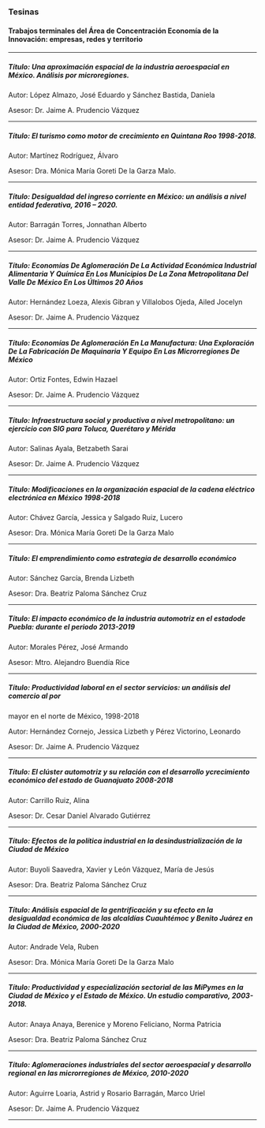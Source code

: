 <body>
  <div class="main">
### Tesinas

#### Trabajos terminales del Área de Concentración Economía de la Innovación: empresas, redes y territorio

-----------------------------------------------------------------------------------------------------

##### Título: Una aproximación espacial de la industria aeroespacial en México. Análisis por microregiones.

Autor:  López Almazo, José Eduardo y  Sánchez Bastida, Daniela

Asesor:  Dr. Jaime A. Prudencio Vázquez

-----------------------------------------------------------------------------------------------------

##### Título:  El turismo como motor de crecimiento en Quintana Roo 1998-2018.

Autor:  Martínez Rodríguez, Álvaro

Asesor: Dra. Mónica María  Goreti  De la Garza Malo.

-----------------------------------------------------------------------------------------------------

##### Título: Desigualdad del ingreso corriente en México: un análisis a nivel entidad federativa, 2016 – 2020.

Autor:  Barragán Torres, Jonnathan Alberto

Asesor:  Dr. Jaime A. Prudencio Vázquez

-----------------------------------------------------------------------------------------------------

##### Título:  Economías De Aglomeración De La Actividad Económica Industrial Alimentaria Y Química En Los Municipios De La Zona Metropolitana Del Valle De México En Los Últimos 20 Años

Autor: Hernández Loeza, Alexis Gibran y Villalobos Ojeda, Ailed Jocelyn

Asesor:  Dr. Jaime A. Prudencio Vázquez

-----------------------------------------------------------------------------------------------------

##### Título:  Economías De Aglomeración En La Manufactura: Una Exploración De La Fabricación De Maquinaria Y Equipo En Las Microrregiones De México

Autor: Ortiz Fontes, Edwin Hazael 

Asesor:  Dr. Jaime A. Prudencio Vázquez

-----------------------------------------------------------------------------------------------------

##### Título: Infraestructura social y productiva a nivel metropolitano: un ejercicio con SIG para Toluca, Querétaro y Mérida

Autor: Salinas Ayala, Betzabeth Sarai 

Asesor:  Dr. Jaime A. Prudencio Vázquez

-----------------------------------------------------------------------------------------------------

##### Título: Modificaciones en la organización espacial de la cadena eléctrico electrónica en México 1998-2018

Autor: Chávez García, Jessica y Salgado Ruiz, Lucero

Asesor: Dra. Mónica María Goreti De la Garza Malo

-----------------------------------------------------------------------------------------------------

##### Título: El emprendimiento como estrategia de desarrollo económico

Autor: Sánchez García, Brenda Lizbeth 

Asesor: Dra. Beatriz Paloma Sánchez Cruz

-----------------------------------------------------------------------------------------------------

##### Título: El impacto económico de la industria automotriz en el estadode Puebla: durante el periodo 2013-2019

Autor: Morales Pérez, José Armando 

Asesor: Mtro. Alejandro Buendía Rice

-----------------------------------------------------------------------------------------------------

##### Título: Productividad laboral en el sector servicios: un análisis del comercio al por
mayor en el norte de México, 1998-2018

Autor: Hernández Cornejo,  Jessica Lizbeth y  Pérez Victorino, Leonardo

Asesor: Dr. Jaime A. Prudencio Vázquez

-----------------------------------------------------------------------------------------------------

##### Título: El clúster automotriz y su relación con el desarrollo ycrecimiento económico del estado de Guanajuato 2008-2018

Autor: Carrillo Ruiz, Alina 

Asesor: Dr. Cesar Daniel Alvarado Gutiérrez

-----------------------------------------------------------------------------------------------------

##### Título: Efectos de la política industrial en la desindustrialización de la Ciudad de México

Autor: Buyoli Saavedra, Xavier  y León Vázquez, María de Jesús 

Asesor: Dra. Beatriz Paloma Sánchez Cruz

-----------------------------------------------------------------------------------------------------

##### Título: Análisis espacial de la gentrificación y su efecto en la desigualdad económica de las alcaldías Cuauhtémoc y Benito Juárez en la Ciudad de México, 2000-2020

Autor: Andrade Vela,  Ruben 

Asesor: Dra. Mónica María Goreti De la Garza Malo

-----------------------------------------------------------------------------------------------------

##### Título: Productividad y especialización sectorial de las MiPymes en la Ciudad de México y el Estado de México. Un estudio comparativo, 2003-2018.

Autor: Anaya Anaya, Berenice y Moreno Feliciano, Norma Patricia

Asesor: Dra. Beatriz Paloma Sánchez Cruz

-----------------------------------------------------------------------------------------------------

##### Título: Aglomeraciones industriales del sector aeroespacial y desarrollo regional en las microrregiones de México, 2010-2020

Autor: Aguirre Loaria,  Astrid  y Rosario Barragán, Marco Uriel 

Asesor: Dr. Jaime A. Prudencio Vázquez

-----------------------------------------------------------------------------------------------------
  </div>
</body>
